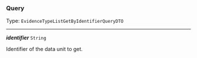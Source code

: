 


### Query

Type: `EvidenceTypeListGetByIdentifierQueryDTO`

---

***identifier*** `String`

Identifier of the data unit to get.


